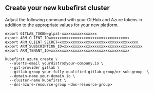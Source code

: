 
## Create your new kubefirst cluster

Adjust the following command with your GitHub and Azure tokens in addition to the appropriate values for your new platform.

```shell
export GITLAB_TOKEN=glpat-xxxxxxxxxxxxxxxx
export ARM_CLIENT_ID=xxxxxxxxxxxxxxxxxxxxxxxxxxxxxxxxxxxx
export ARM_CLIENT_SECRET=xxxxxxxxxxxxxxxxxxxxxxxxxxxxxxxxxxxx
export ARM_SUBSCRIPTION_ID=xxxxxxxxxxxxxxxxxxxxxxxxxxxxxxxxxxxx
export ARM_TENANT_ID=xxxxxxxxxxxxxxxxxxxxxxxxxxxxxxxxxxxx

kubefirst azure create \
  --alerts-email yourdistro@your-company.io \
  --git-provider gitlab \
  --gitlab-group your-fully-qualified-gitlab-group/or-sub-group  \
  --domain-name your-domain.io \
  --cluster-name kubefirst \
  --dns-azure-resource-group <dns-resource-group>
```

<DNSResourceGroup />
<CloudflareDNS />
